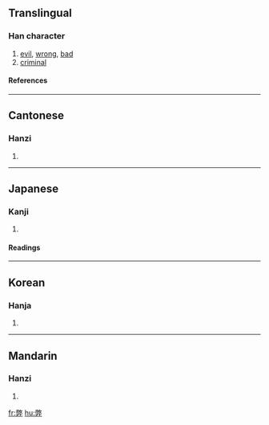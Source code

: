 ==Translingual==
===Han character===
{{Han char|rn=55|rad=廾|as=12|sn=15|four=9844<sub>4</sub>|canj=火大廿 (FKT)}}
# [[evil]], [[wrong]], [[bad]]
# [[criminal]]
====References====
{{Han ref|kx=0354.340|dkj=09644|dj=0670.050|hdz=10518.170|uh=5F0A|ud=24330|bh=B9FA|bd=47610}}
----
==Cantonese==
===Hanzi===
{{yue-hanzi|jyut=|y=bai6}}
# {{defn|Cantonese}}
----
==Japanese==
===Kanji===
{{ja-kanji|grade=c|rs=廾12}}
# {{defn|Japanese}} 
====Readings====
{{ja-readings|on=[[へい]] (hei), [[へつ]] (hetsu)|kun=[[つかれる]] (tsukareru), [[くるしむ]] (kurushimu), [[やぶれる]] (yabureru)}}
----
==Korean==
===Hanja===
{{ko-hanja|hangeul=폐|eumhun=|rv=pye|mr=p'ye|y=phyey}}
# {{defn|Korean}}
----
==Mandarin==
===Hanzi===
{{cmn-hanzi|pin=[[bì]] (bi4), [[sān]] (san1), [[sàn]] (san4)|wg=pi<sup>4</sup>, san<sup>1</sup>, san<sup>4</sup>}}
# {{defn|Mandarin}}

[[fr:弊]]
[[hu:弊]]